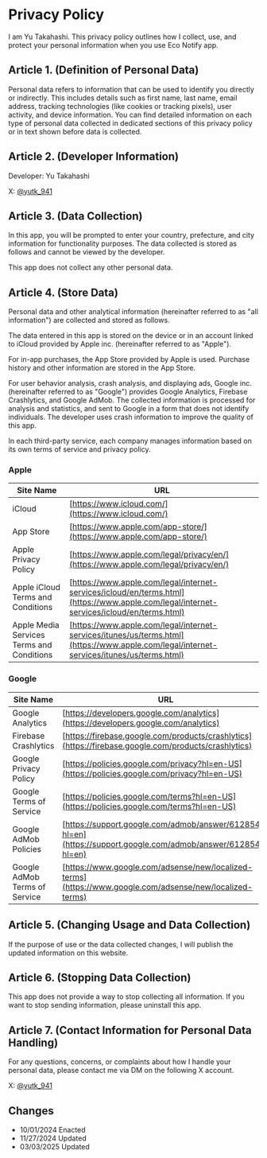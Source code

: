 # Privacy Policy

I am Yu Takahashi. This privacy policy outlines how I collect, use, and protect your personal information when you use Eco Notify app.

## Article 1. (Definition of Personal Data) 

Personal data refers to information that can be used to identify you directly or indirectly. This includes details such as first name, last name, email address, tracking technologies (like cookies or tracking pixels), user activity, and device information. You can find detailed information on each type of personal data collected in dedicated sections of this privacy policy or in text shown before data is collected.

## Article 2. (Developer Information) 

Developer: Yu Takahashi

X: [@yutk_941](https://x.com/yutk_941)

## Article 3. (Data Collection)

In this app, you will be prompted to enter your country, prefecture, and city information for functionality purposes. The data collected is stored as follows and cannot be viewed by the developer.

This app does not collect any other personal data.

## Article 4. (Store Data)

Personal data and other analytical information (hereinafter referred to as "all information") are collected and stored as follows.

The data entered in this app is stored on the device or in an account linked to iCloud provided by Apple inc. (hereinafter referred to as "Apple").

For in-app purchases, the App Store provided by Apple is used. Purchase history and other information are stored in the App Store.

For user behavior analysis, crash analysis, and displaying ads, Google inc. (hereinafter referred to as "Google") provides Google Analytics, Firebase Crashlytics, and Google AdMob. The collected information is processed for analysis and statistics, and sent to Google in a form that does not identify individuals. The developer uses crash information to improve the quality of this app.

In each third-party service, each company manages information based on its own terms of service and privacy policy.

### Apple

| Site Name | URL |
|--- | --- |
| iCloud | [https://www.icloud.com/](https://www.icloud.com/) |
| App Store | [https://www.apple.com/app-store/](https://www.apple.com/app-store/) |
| Apple Privacy Policy | [https://www.apple.com/legal/privacy/en/](https://www.apple.com/legal/privacy/en/) |
| Apple iCloud Terms and Conditions | [https://www.apple.com/legal/internet-services/icloud/en/terms.html](https://www.apple.com/legal/internet-services/icloud/en/terms.html) |
| Apple Media Services Terms and Conditions | [https://www.apple.com/legal/internet-services/itunes/us/terms.html](https://www.apple.com/legal/internet-services/itunes/us/terms.html) |

### Google

| Site Name | URL |
|---|---|
| Google Analytics | [https://developers.google.com/analytics](https://developers.google.com/analytics) |
| Firebase Crashlytics | [https://firebase.google.com/products/crashlytics](https://firebase.google.com/products/crashlytics) |
| Google Privacy Policy | [https://policies.google.com/privacy?hl=en-US](https://policies.google.com/privacy?hl=en-US) |
| Google Terms of Service | [https://policies.google.com/terms?hl=en-US](https://policies.google.com/terms?hl=en-US) |
| Google AdMob Policies | [https://support.google.com/admob/answer/6128543?hl=en](https://support.google.com/admob/answer/6128543?hl=en) |
| Google AdMob Terms of Service | [https://www.google.com/adsense/new/localized-terms](https://www.google.com/adsense/new/localized-terms) |

## Article 5. (Changing Usage and Data Collection) 

If the purpose of use or the data collected changes, I will publish the updated information on this website.

## Article 6. (Stopping Data Collection) 

This app does not provide a way to stop collecting all information. If you want to stop sending information, please uninstall this app.

## Article 7. (Contact Information for Personal Data Handling) 

For any questions, concerns, or complaints about how I handle your personal data, please contact me via DM on the following X account.

X: [@yutk_941](https://x.com/yutk_941)

## Changes

- 10/01/2024 Enacted
- 11/27/2024 Updated
- 03/03/2025 Updated
